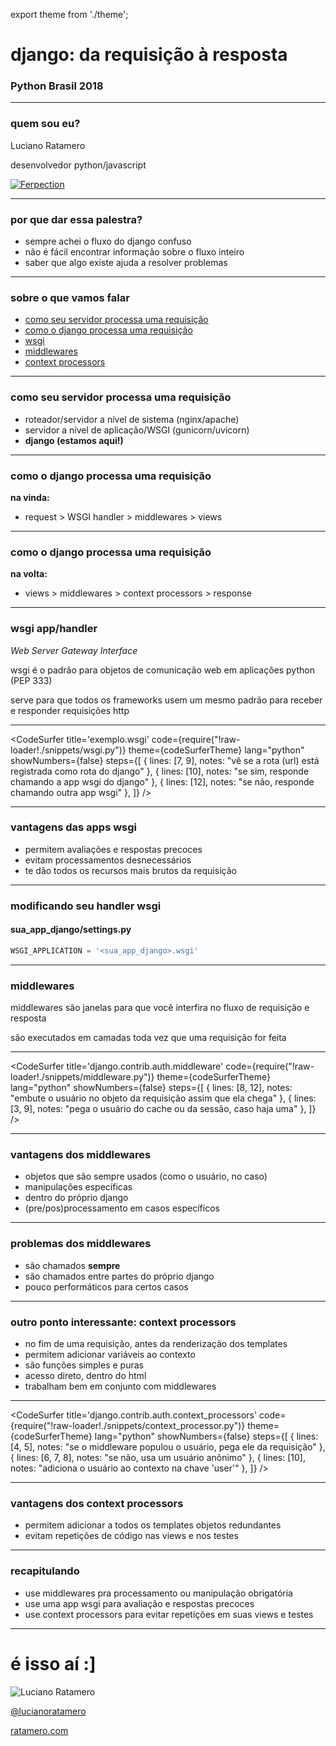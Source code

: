 export theme from './theme';

<Head>
  <title>django: da requisição à resposta</title>
  <link href="assets/fonts.css" rel="stylesheet" />
</Head>

# django: da requisição à resposta
### Python Brasil 2018
---
### quem sou eu?

Luciano Ratamero

desenvolvedor python/javascript

<a href="https://ferpection.com/" className="company-logo">![Ferpection](assets/ferpection.png)</a>

---

### por que dar essa palestra?

- sempre achei o fluxo do django confuso
- não é fácil encontrar informação sobre o fluxo inteiro
- saber que algo existe ajuda a resolver problemas

---

### sobre o que vamos falar

- [como seu servidor processa uma requisição](#5)
- [como o django processa uma requisição](#6)
- [wsgi](#5)
- [middlewares](#9)
- [context processors](#13)

---

### como seu servidor processa uma requisição

- roteador/servidor a nível de sistema (nginx/apache)
- servidor a nível de aplicação/WSGI (gunicorn/uvicorn)
- **django (estamos aqui!)**

---

### como o django processa uma requisição

**na vinda:**

- request > WSGI handler > middlewares > views

---

### como o django processa uma requisição

**na volta:**

- views > middlewares > context processors > response

---

### wsgi app/handler

*Web Server Gateway Interface*

wsgi é o padrão para objetos de comunicação web em aplicações python (PEP 333)

serve para que todos os frameworks usem um mesmo padrão para receber e responder requisições http

---

<CodeSurfer
  title='exemplo.wsgi'
  code={require("!raw-loader!./snippets/wsgi.py")}
  theme={codeSurferTheme}
  lang="python"
  showNumbers={false}
  steps={[
    { lines: [7, 9], notes: "vê se a rota (url) está registrada como rota do django" },
    { lines: [10], notes: "se sim, responde chamando a app wsgi do django" },
    { lines: [12], notes: "se não, responde chamando outra app wsgi" },
  ]}
/>

---

### vantagens das apps wsgi

- permitem avaliações e respostas precoces
- evitam processamentos desnecessários
- te dão todos os recursos mais brutos da requisição

---

### modificando seu handler wsgi

#### sua_app_django/settings.py

```python
WSGI_APPLICATION = '<sua_app_django>.wsgi'
```

---

### middlewares

middlewares são janelas para que você interfira no fluxo de requisição e resposta

são executados em camadas toda vez que uma requisição for feita

---

<CodeSurfer
  title='django.contrib.auth.middleware'
  code={require("!raw-loader!./snippets/middleware.py")}
  theme={codeSurferTheme}
  lang="python"
  showNumbers={false}
  steps={[
    { lines: [8, 12], notes: "embute o usuário no objeto da requisição assim que ela chega" },
    { lines: [3, 9], notes: "pega o usuário do cache ou da sessão, caso haja uma" },
  ]}
/>

---

### vantagens dos middlewares

- objetos que são sempre usados (como o usuário, no caso)
- manipulações específicas
- dentro do próprio django
- (pre/pos)processamento em casos específicos

---

### problemas dos middlewares

- são chamados **sempre**
- são chamados entre partes do próprio django
- pouco performáticos para certos casos

---

### outro ponto interessante: context processors

- no fim de uma requisição, antes da renderização dos templates
- permitem adicionar variáveis ao contexto
- são funções simples e puras
- acesso direto, dentro do html
- trabalham bem em conjunto com middlewares

---

<CodeSurfer
  title='django.contrib.auth.context_processors'
  code={require("!raw-loader!./snippets/context_processor.py")}
  theme={codeSurferTheme}
  lang="python"
  showNumbers={false}
  steps={[
    { lines: [4, 5], notes: "se o middleware populou o usuário, pega ele da requisição" },
    { lines: [6, 7, 8], notes: "se não, usa um usuário anônimo" },
    { lines: [10], notes: "adiciona o usuário ao contexto na chave 'user'" },
  ]}
/>

---

### vantagens dos context processors

- permitem adicionar a todos os templates objetos redundantes
- evitam repetições de código nas views e nos testes

---

### recapitulando

- use middlewares pra processamento ou manipulação obrigatória
- use uma app wsgi para avaliação e respostas precoces
- use context processors para evitar repetições em suas views e testes

---

# é isso aí :]

![Luciano Ratamero](assets/eu_fb.jpg)

[@lucianoratamero](https://twitter.com/lucianoratamero)

[ratamero.com](https://www.ratamero.com)
